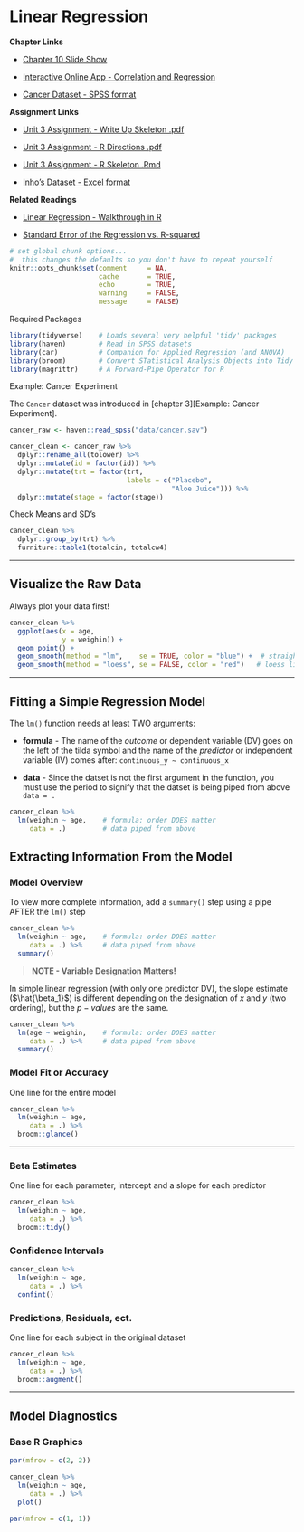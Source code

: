 # Linear Regression

**Chapter Links**

* [Chapter 10 Slide Show](http://tysonbarrett.com/EDUC-6600/Slides/u03_Ch10_LinReg.html#1)

* [Interactive Online App - Correlation and Regression](http://digitalfirst.bfwpub.com/stats_applet/stats_applet_5_correg.html)

* [Cancer Dataset - SPSS format](https://usu.box.com/s/9c92zof5whb76bphmzxn3vqx5702qgq6)



**Assignment Links**

* [Unit 3 Assignment - Write Up Skeleton .pdf](https://usu.box.com/s/vjcsotiqwu1mwnwgzbfyig6k451ymgow)

* [Unit 3 Assignment - R Directions .pdf](https://usu.box.com/s/ectr9zx8qfbbm59h0qcexjreje5r9aio)

* [Unit 3 Assignment - R Skeleton .Rmd](https://usu.box.com/s/k3vzw6nuq5tw66bxeptcyzth38pj69f9)

* [Inho's Dataset - Excel format](https://usu.box.com/s/hyky7eb24l6vvzj2xboedhcx1xolrpw1)


**Related Readings**

* [Linear Regression - Walkthrough in R](https://uc-r.github.io/linear_regression)

* [Standard Error of the Regression vs. R-squared](http://statisticsbyjim.com/regression/standard-error-regression-vs-r-squared/)



```r
# set global chunk options...  
#  this changes the defaults so you don't have to repeat yourself
knitr::opts_chunk$set(comment     = NA,
                      cache       = TRUE,
                      echo        = TRUE, 
                      warning     = FALSE, 
                      message     = FALSE)
```



Required Packages 

```r
library(tidyverse)    # Loads several very helpful 'tidy' packages
library(haven)        # Read in SPSS datasets
library(car)          # Companion for Applied Regression (and ANOVA)
library(broom)        # Convert STatistical Analysis Objects into Tidy Dataframes
library(magrittr)     # A Forward-Pipe Operator for R
```




Example: Cancer Experiment 

The `Cancer` dataset was introduced in [chapter 3][Example: Cancer Experiment].


```r
cancer_raw <- haven::read_spss("data/cancer.sav")

cancer_clean <- cancer_raw %>% 
  dplyr::rename_all(tolower) %>% 
  dplyr::mutate(id = factor(id)) %>% 
  dplyr::mutate(trt = factor(trt,
                             labels = c("Placebo", 
                                        "Aloe Juice"))) %>% 
  dplyr::mutate(stage = factor(stage))
```



Check Means and SD’s

```r
cancer_clean %>% 
  dplyr::group_by(trt) %>% 
  furniture::table1(totalcin, totalcw4)
```


-------------------------------------------------------


## Visualize the Raw Data

Always plot your data first!

```r
cancer_clean %>% 
  ggplot(aes(x = age,
             y = weighin)) +
  geom_point() +
  geom_smooth(method = "lm",    se = TRUE, color = "blue") +  # straight line (linear model)
  geom_smooth(method = "loess", se = FALSE, color = "red")   # loess line (moving window)
```


-------------------------------------------------------


## Fitting a Simple Regression Model


The `lm()` function needs at least TWO arguments:

* **formula** - The name of the *outcome* or dependent variable (DV) goes on the left of the tilda symbol and the name of the *predictor* or independent variable (IV) comes after: `continuous_y ~ continuous_x`

* **data** - Since the datset is not the first argument in the function, you must use the period to signify that the datset is being piped from above `data = .` 




```r
cancer_clean %>% 
  lm(weighin ~ age,    # formula: order DOES matter
     data = .)         # data piped from above
```



## Extracting Information From the Model

### Model Overview


To view more complete information, add a `summary()` step using a pipe AFTER the `lm()` step

```r
cancer_clean %>% 
  lm(weighin ~ age,    # formula: order DOES matter
     data = .) %>%     # data piped from above
  summary()
```

> **NOTE - Variable Designation Matters!**

In simple linear regression (with only one predictor DV), the slope estimate ($\hat{\beta_1}$) is different depending on the designation of $x$ and $y$ (two ordering), but the $p-values$ are the same.


```r
cancer_clean %>% 
  lm(age ~ weighin,    # formula: order DOES matter
     data = .) %>%     # data piped from above
  summary()
```

### Model Fit or Accuracy

One line for the entire model

```r
cancer_clean %>% 
  lm(weighin ~ age,    
     data = .) %>%     
  broom::glance()
```


-------------------------------------------------------

### Beta Estimates

One line for each parameter, intercept and a slope for each predictor

```r
cancer_clean %>% 
  lm(weighin ~ age,    
     data = .) %>%     
  broom::tidy()
```


### Confidence Intervals

```r
cancer_clean %>% 
  lm(weighin ~ age,    
     data = .) %>%     
  confint()
```


### Predictions, Residuals, ect.

One line for each subject in the original dataset

```r
cancer_clean %>% 
  lm(weighin ~ age,    
     data = .) %>%     
  broom::augment()
```





----------------------------------

## Model Diagnostics


### Base R Graphics

```r
par(mfrow = c(2, 2))

cancer_clean %>% 
  lm(weighin ~ age,    
     data = .) %>%     
  plot()

par(mfrow = c(1, 1))
```





